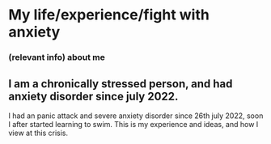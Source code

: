 # My life/experience/fight with anxiety

### (relevant info) about me 
I am a chronically stressed person, and had anxiety disorder since july 2022.
---

I had an panic attack and severe anxiety disorder since 26th july 2022, soon I after started learning to swim. This is my experience and ideas, and how I view at this crisis.

